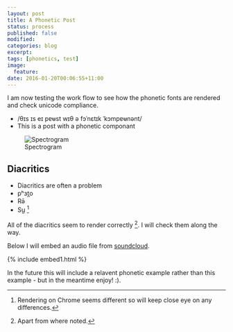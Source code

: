 ```yaml
---
layout: post
title: A Phonetic Post
status: process
published: false
modified:
categories: blog
excerpt:
tags: [phonetics, test]
image:
  feature:
date: 2016-01-20T00:06:55+11:00
---
```


I am now testing the work flow to see how the phonetic fonts are rendered and check unicode compliance.

* /θɪs ɪs eɪ pɐʉst wɪθ ə fɔˈnɛtɪk ˈkɔmpɐʉnənt/
* This is a post with a phonetic componant

![Spectrogram](/figures/spectrogram1.png)

## Diacritics ##
* Diacritics are often a problem
* pʰɜt̪o
* Rə̄
* Su̺ [^1]

[^1]: Rendering on Chrome seems different so will keep close eye on any differences.

All of the diacritics seem to render correctly [^2]. I will check them along the way.

[^2]: Apart from where noted.

Below I will embed an audio file from [soundcloud](https://www.soundcloud.com).

{% include embed1.html %}

In the future this will include a relavent phonetic example rather than this example - but in the meantime enjoy! :).

